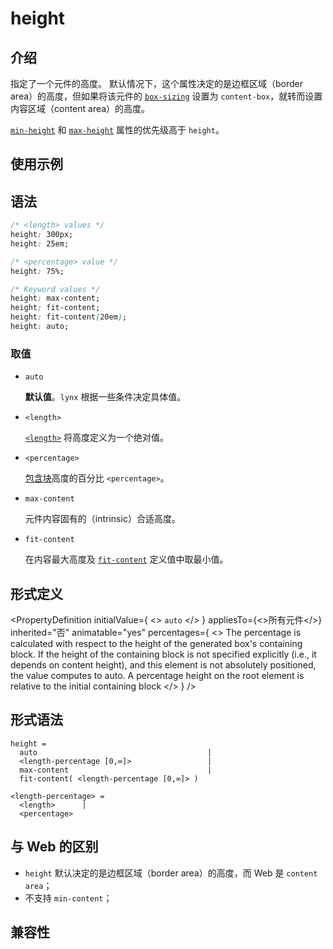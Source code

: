 # height

## 介绍

指定了一个元件的高度。
默认情况下，这个属性决定的是边框区域（border area）的高度，但如果将该元件的 [`box-sizing`](./box-sizing.mdx) 设置为 `content-box`，就转而设置内容区域（content area）的高度。

[`min-height`](./min-height) 和 [`max-height`](./max-height) 属性的优先级高于 `height`。

## 使用示例


<Go
  example="css-api"
  defaultFile="src/height/App.tsx"
  img="https://lf-lynx.tiktok-cdns.com/obj/lynx-artifacts-oss-sg/lynx-website/assets/doc/css/height.jpg"
  entry="src/height"
  defaultEntryFile="dist/height.lynx.bundle"
/>

## 语法

```css
/* <length> values */
height: 300px;
height: 25em;

/* <percentage> value */
height: 75%;

/* Keyword values */
height: max-content;
height: fit-content;
height: fit-content(20em);
height: auto;
```

### 取值

- `auto`

  **默认值**。`lynx` 根据一些条件决定具体值。

- `<length>`

  [`<length>`](api/css/data-type/length.mdx) 将高度定义为一个绝对值。

- `<percentage>`

  [包含块](https://developer.mozilla.org/zh-CN/docs/Web/CSS/Containing_block)高度的百分比 `<percentage>`。

- `max-content`

  元件内容固有的（intrinsic）合适高度。

- `fit-content`

  在内容最大高度及 [`fit-content`](api/css/data-type/fit-content.mdx) 定义值中取最小值。

## 形式定义


<PropertyDefinition
  initialValue={
    <>
      <code>auto</code>
    </>
  }
  appliesTo={<>所有元件</>}
  inherited="否"
  animatable="yes"
  percentages={
    <>
      The percentage is calculated with respect to the height of the generated
      box's containing block. If the height of the containing block is not
      specified explicitly (i.e., it depends on content height), and this
      element is not absolutely positioned, the value computes to auto. A
      percentage height on the root element is relative to the initial
      containing block
    </>
  }
/>

## 形式语法

```
height =
  auto                                      |
  <length-percentage [0,∞]>                 |
  max-content                               |
  fit-content( <length-percentage [0,∞]> )

<length-percentage> =
  <length>      |
  <percentage>
```

## 与 Web 的区别

- `height` 默认决定的是边框区域（border area）的高度，而 Web 是 `content area`；
- 不支持 `min-content`；

## 兼容性


<LegacyCompatTable metadata="css/properties/height" />
